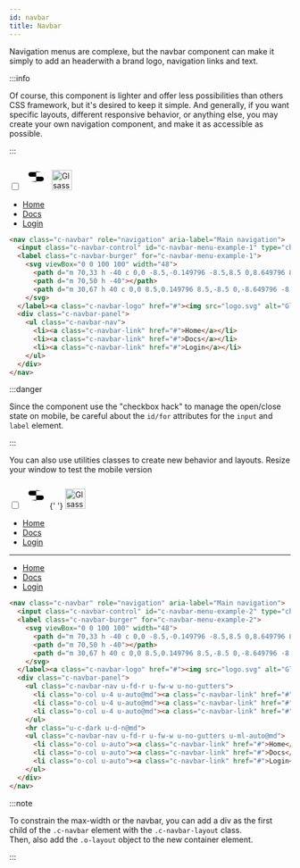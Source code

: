 ```yaml
---
id: navbar
title: Navbar
---
```



Navigation menus are complexe, but the navbar component can make it simply to
add an headerwith a brand logo, navigation links and text.

:::info

Of course, this component is lighter and offer less possibilities than others
CSS framework, but it's desired to keep it simple. And generally, if you want
specific layouts, different responsive behavior, or anything else, you may
create your own navigation component, and make it as accessible as possible.

:::

<Example>
  <nav className="c-navbar" role="navigation" aria-label="Main navigation">
    <input
      className="c-navbar-control"
      id="c-navbar-menu-example-1"
      type="checkbox"
    />
    <label className="c-navbar-burger" for="c-navbar-menu-example-1">
      <svg viewBox="0 0 100 100" width="48">
        <path d="m 70,33 h -40 c 0,0 -8.5,-0.149796 -8.5,8.5 0,8.649796 8.5,8.5 8.5,8.5 h 20 v -20"></path>
        <path d="m 70,50 h -40"></path>
        <path d="m 30,67 h 40 c 0,0 8.5,0.149796 8.5,-8.5 0,-8.649796 -8.5,-8.5 -8.5,-8.5 h -20 v 20"></path>
      </svg>
    </label>
    <a className="c-navbar-logo" href="#">
      <img src="/img/logo-reverse.svg" alt="Glsass logo" height="36" />
    </a>
    <div className="c-navbar-panel">
      <ul className="c-navbar-nav">
        <li>
          <a className="c-navbar-link" href="#">
            Home
          </a>
        </li>
        <li>
          <a className="c-navbar-link" href="#">
            Docs
          </a>
        </li>
        <li>
          <a className="c-navbar-link" href="#">
            Login
          </a>
        </li>
      </ul>
    </div>
  </nav>
</Example>

<!-- prettier-ignore-start-->
```html
<nav class="c-navbar" role="navigation" aria-label="Main navigation">
  <input class="c-navbar-control" id="c-navbar-menu-example-1" type="checkbox">
  <label class="c-navbar-burger" for="c-navbar-menu-example-1">
    <svg viewBox="0 0 100 100" width="48">
      <path d="m 70,33 h -40 c 0,0 -8.5,-0.149796 -8.5,8.5 0,8.649796 8.5,8.5 8.5,8.5 h 20 v -20"></path>
      <path d="m 70,50 h -40"></path>
      <path d="m 30,67 h 40 c 0,0 8.5,0.149796 8.5,-8.5 0,-8.649796 -8.5,-8.5 -8.5,-8.5 h -20 v 20"></path>
    </svg>
  </label><a class="c-navbar-logo" href="#"><img src="logo.svg" alt="Glsass logo" height="36"></a>
  <div class="c-navbar-panel">
    <ul class="c-navbar-nav">
      <li><a class="c-navbar-link" href="#">Home</a></li>
      <li><a class="c-navbar-link" href="#">Docs</a></li>
      <li><a class="c-navbar-link" href="#">Login</a></li>
    </ul>
  </div>
</nav>
```
<!-- prettier-ignore-end-->

:::danger

Since the component use the "checkbox hack" to manage the open/close state on
mobile, be careful about the `id/for` attributes for the `input` and `label`
element.

:::

You can also use utilities classes to create new behavior and layouts. Resize
your window to test the mobile version

<Example>
  <nav className="c-navbar" role="navigation" aria-label="Main navigation">
    <input
      className="c-navbar-control"
      id="c-navbar-menu-example-2"
      type="checkbox"
    />
    <label className="c-navbar-burger" for="c-navbar-menu-example-2">
      <svg viewBox="0 0 100 100" width="48">
        <path d="m 70,33 h -40 c 0,0 -8.5,-0.149796 -8.5,8.5 0,8.649796 8.5,8.5 8.5,8.5 h 20 v -20"></path>
        <path d="m 70,50 h -40"></path>
        <path d="m 30,67 h 40 c 0,0 8.5,0.149796 8.5,-8.5 0,-8.649796 -8.5,-8.5 -8.5,-8.5 h -20 v 20"></path>
      </svg>{' '}
    </label>
    <a className="c-navbar-logo" href="#">
      <img src="/img/logo-reverse.svg" alt="Glsass logo" height="36" />
    </a>
    <div className="c-navbar-panel">
      <ul className="c-navbar-nav u-fd-r u-fw-w u-no-gutters">
        <li className="o-col u-4 u-auto@md">
          <a className="c-navbar-link" href="#">
            Home
          </a>
        </li>
        <li className="o-col u-4 u-auto@md">
          <a className="c-navbar-link" href="#">
            Docs
          </a>
        </li>
        <li className="o-col u-4 u-auto@md">
          <a className="c-navbar-link" href="#">
            Login
          </a>
        </li>
      </ul>
      <hr className="u-c-dark u-d-n@md" />
      <ul className="c-navbar-nav u-fd-r u-fw-w u-no-gutters u-ml-auto@md">
        <li className="o-col u-auto">
          <a className="c-navbar-link" href="#">
            Home
          </a>
        </li>
        <li className="o-col u-auto">
          <a className="c-navbar-link" href="#">
            Docs
          </a>
        </li>
        <li className="o-col u-auto">
          <a className="c-navbar-link" href="#">
            Login
          </a>
        </li>
      </ul>
    </div>
  </nav>
</Example>

<!-- prettier-ignore-start-->
```html
<nav class="c-navbar" role="navigation" aria-label="Main navigation">
  <input class="c-navbar-control" id="c-navbar-menu-example-2" type="checkbox">
  <label class="c-navbar-burger" for="c-navbar-menu-example-2">
    <svg viewBox="0 0 100 100" width="48">
      <path d="m 70,33 h -40 c 0,0 -8.5,-0.149796 -8.5,8.5 0,8.649796 8.5,8.5 8.5,8.5 h 20 v -20"></path>
      <path d="m 70,50 h -40"></path>
      <path d="m 30,67 h 40 c 0,0 8.5,0.149796 8.5,-8.5 0,-8.649796 -8.5,-8.5 -8.5,-8.5 h -20 v 20"></path>
    </svg>
  </label><a class="c-navbar-logo" href="#"><img src="logo.svg" alt="Glsass logo" height="36"></a>
  <div class="c-navbar-panel">
    <ul class="c-navbar-nav u-fd-r u-fw-w u-no-gutters">
      <li class="o-col u-4 u-auto@md"><a class="c-navbar-link" href="#">Home</a></li>
      <li class="o-col u-4 u-auto@md"><a class="c-navbar-link" href="#">Docs</a></li>
      <li class="o-col u-4 u-auto@md"><a class="c-navbar-link" href="#">Login</a></li>
    </ul>
    <hr class="u-c-dark u-d-n@md">
    <ul class="c-navbar-nav u-fd-r u-fw-w u-no-gutters u-ml-auto@md">
      <li class="o-col u-auto"><a class="c-navbar-link" href="#">Home</a></li>
      <li class="o-col u-auto"><a class="c-navbar-link" href="#">Docs</a></li>
      <li class="o-col u-auto"><a class="c-navbar-link" href="#">Login</a></li>
    </ul>
  </div>
</nav>
```
<!-- prettier-ignore-end-->

:::note

To constrain the max-width or the navbar, you can add a div as the first child
of the `.c-navbar` element with the `.c-navbar-layout` class.<br/>Then, also add
the `.o-layout` object to the new container element.

:::
